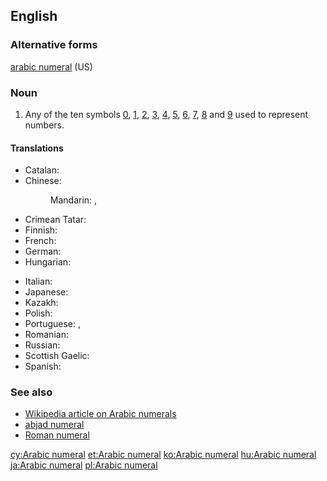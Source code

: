 ==English==

===Alternative forms===
[[arabic numeral]] (US)

===Noun===
{{en-noun|head=[[Arabic]] [[numeral]]}}

# {{label|en|arithmetic}} Any of the ten symbols [[0]], [[1]], [[2]], [[3]], [[4]], [[5]], [[6]], [[7]], [[8]] and [[9]] used to represent numbers.

====Translations====
{{trans-top|any of the ten symbols from 0 through 9}}
* Catalan: {{t|ca|xifra aràbiga|f}}
* Chinese:
*: Mandarin: {{t+|cmn|阿拉伯數字|sc=Hani}}, {{t|cmn|阿拉伯数字|tr=Ālābó shùzì|sc=Hani}}
* Crimean Tatar: {{t|crh|arap raqamı}}
* Finnish: {{t+|fi|arabialainen}} {{t+|fi|numero}}
* French: {{t+|fr|chiffre arabe|m}}
* German: {{t|de|arabische Ziffer|f}}
* Hungarian: {{t+|hu|arab szám}}
{{trans-mid}}
* Italian: {{t|it|numero arabo|m}}
* Japanese: {{t+|ja|アラビア数字|tr=Arabia sūji|sc=Jpan}}
* Kazakh: {{t|kk|араб саны|sc=Cyrl}}
* Polish: {{t|pl|cyfra arabska|f}}
* Portuguese: {{t+|pt|algarismo arábico|m}}, {{t+|pt|algarismo|m}}
* Romanian: {{t+|ro|cifră arabă}}
* Russian: {{t|ru|ара́бская ци́фра|f}}
* Scottish Gaelic: {{t|gd|figear Arabach|m}}
* Spanish: {{t|es|número arábigo|m}}
{{trans-bottom}}

===See also===
* [[w:Arabic Numerals|Wikipedia article on Arabic numerals]]
* [[abjad numeral]]
* [[Roman numeral]]

[[cy:Arabic numeral]]
[[et:Arabic numeral]]
[[ko:Arabic numeral]]
[[hu:Arabic numeral]]
[[ja:Arabic numeral]]
[[pl:Arabic numeral]]